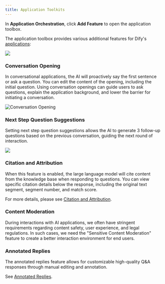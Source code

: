 ```yaml
---
title: Application Toolkits
---
```


In **Application Orchestration**, click **Add Feature** to open the application toolbox.

The application toolbox provides various additional features for Dify's [applications](/en/../#application_type):

![](https://assets-docs.dify.ai/dify-enterprise-mintlify/en/guides/application-orchestrate/app-toolkits/d74a330f5d7723a8aa8c0ca920d0d49a.png)

### Conversation Opening

In conversational applications, the AI will proactively say the first sentence or ask a question. You can edit the content of the opening, including the initial question. Using conversation openings can guide users to ask questions, explain the application background, and lower the barrier for initiating a conversation.

![Conversation Opening](https://assets-docs.dify.ai/dify-enterprise-mintlify/en/guides/application-orchestrate/app-toolkits/e5362d03d059d2837c653bff6fdf9964.png)

### Next Step Question Suggestions

Setting next step question suggestions allows the AI to generate 3 follow-up questions based on the previous conversation, guiding the next round of interaction.

![](https://assets-docs.dify.ai/dify-enterprise-mintlify/en/guides/application-orchestrate/app-toolkits/cd5b2fab9415165d7b52ca1461055ce2.png)

### Citation and Attribution

When this feature is enabled, the large language model will cite content from the knowledge base when responding to questions. You can view specific citation details below the response, including the original text segment, segment number, and match score.

For more details, please see [Citation and Attribution](/en/guides/knowledge-base/retrieval-test-and-citation).

### Content Moderation

During interactions with AI applications, we often have stringent requirements regarding content safety, user experience, and legal regulations. In such cases, we need the "Sensitive Content Moderation" feature to create a better interaction environment for end users.

### Annotated Replies

The annotated replies feature allows for customizable high-quality Q\&A responses through manual editing and annotation.

See [Annotated Replies](/en/guides/annotation/annotation-reply).
